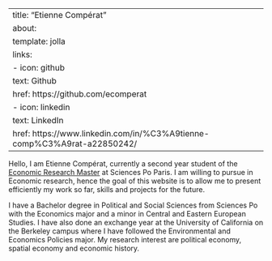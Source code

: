
---
title: "Etienne Compérat"
about:
  template: jolla
  links:
    - icon: github
      text: Github
      href: https://github.com/ecomperat
    - icon: linkedin
      text: LinkedIn
      href: https://www.linkedin.com/in/%C3%A9tienne-comp%C3%A9rat-a22850242/
---

Hello, I am Etienne Compérat, currently a second year student of the [Economic Research Master](https://www.sciencespo.fr/ecole-recherche/en/academics/masters/master-economics/) at Sciences Po Paris. I am willing to pursue in Economic research, hence the goal of this website is to allow me to present efficiently my work so far, skills and projects for the future.


I have a Bachelor degree in Political and Social Sciences from Sciences Po with the Economics major and a minor in Central and Eastern European Studies. I have also done an exchange year at the University of California on the Berkeley campus where I have followed the Environmental and Economics Policies major. My research interest are political economy, spatial economy and economic history.


